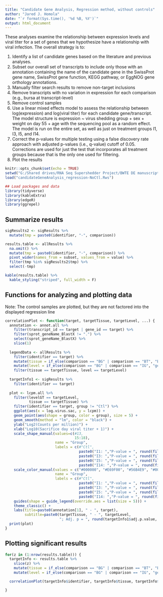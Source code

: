 ```yaml
---
title: "Candidate Gene Analysis, Regression method, without controls"
author: "Jared J. Homola"
date: "`r format(Sys.time(), '%d %B, %Y')`"
output: html_document
---
```


These analyses examine the relationship between expression levels and viral titer for a set of genes that we hypothesize have a relationship with viral infection. The overall strategy is to:  
  
  1. Identify a list of candidate genes based on the literature and previous analyses.    
  2. Subset our overall set of transcripts to include only those with an annotation containing the name of the candidate gene in the SwissProt gene name, SwissProt gene function, KEGG pathway, or EggNOG gene orthology annotations.  
  3. Manually filter search results to remove non-target inclusions  
  4. Remove transcripts with no variation in expression for each comparison (e.g., bursa at transcript-level)  
  5. Remove control samples
  6. Use a linear mixed effects model to assess the relationship between log(expression) and log(viral titer) for each candidate gene/transcript. The model structure is expression ~ virus shedding group + sex + weight on day 55 + age with the sequencing pool as a random effect. The model is run on the entire set, as well as just on treatment groups I1, I3, I5, and I14.
  7. Correct the p-values for multiple testing using a false discovery rate approach with adjusted p-values (i.e., q-value) cutoff of 0.05. Corrections are used for just the test that incorporates all treatment groups because that is the only one used for filtering.
  8. Plot the results  
   
  
  
```r
knitr::opts_chunk$set(echo = TRUE)
setwd("G:/Shared drives/RNA Seq Supershedder Project/BWTE DE manuscript/")
load("candidateGeneAnalysis_regression-NoCtl.Rws")
```

```r
## Load packages and data
library(tidyverse)
library(kableExtra)
library(edgeR)
library(ggrepel)
```

## Summarize results
```r
sigResults2 <- sigResults %>% 
  mutate(tmp = paste0(identifier, "-", comparison))

results.table <- allResults %>%
  na.omit() %>% 
  mutate(tmp = paste0(identifier, "-", comparison)) %>% 
  pivot_wider(names_from = subset, values_from = value) %>% 
  filter(tmp %in% sigResults2$tmp) %>% 
  select(-tmp)

kable(results.table) %>%
  kable_styling("striped", full_width = F)
```

## Functions for analyzing and plotting data
Note: The control samples are plotted, but they are not factored into the displayed regression line
```r
correlationPlot <- function(target, targetTissue, targetLevel, ...) {
  annotation <- annot.all %>%
    filter(transcript_id == target | gene_id == target) %>%
    filter(sprot_geneName_BlastX != ".") %>%
    select(sprot_geneName_BlastX) %>%
    slice(1)
  
  legendData <- allResults %>% 
    filter(identifier == target) %>% 
    mutate(tissue = if_else(comparison == "BG" | comparison == "BT", "Bursa", "Ileum")) %>% 
    mutate(level = if_else(comparison == "BG" | comparison == "IG", "gene", "transcript")) %>% 
    filter(tissue == targetTissue, level == targetLevel)
  
  targetInfo1 <- sigResults %>% 
    filter(identifier == target)
  
  plot <- lcpm.all %>%
    filter(levelGT == targetLevel,
           tissue == targetTissue) %>% 
    filter(identifier == target, group != "Ctl") %>% 
    ggplot(aes(x = log.virus.sac, y = lcpm)) +
    geom_point(aes(shape = group, color = group), size = 5) +
    geom_smooth(method = "lm", color = "black") +
    ylab("Log2(Counts per million)") +
    xlab("Log10(Sacrifice day viral titer + 1)") +
    scale_shape_manual(values=c(#13, 
                                15:18),
                       name = "Group", 
                       labels = c(#"Ctl",
                                  paste0("I1: ","P-value = ", round(filter(legendData, subset == "I1")$value, 3)), 
                                  paste0("I3: ","P-value = ", round(filter(legendData, subset == "I3")$value, 3)), 
                                  paste0("I5: ","P-value = ", round(filter(legendData, subset == "I5")$value, 3)),
                                  paste0("I14: ","P-value = ", round(filter(legendData, subset == "I14")$value, 3)))) +
    scale_color_manual(values = c("#000000", "#E69F00", "#56B4E9", "#009E73", "#F0E442"),
                       name = "Group", 
                       labels = c(#"Ctl",
                                  paste0("I1: ","P-value = ", round(filter(legendData, subset == "I1")$value, 3)), 
                                  paste0("I3: ","P-value = ", round(filter(legendData, subset == "I3")$value, 3)), 
                                  paste0("I5: ","P-value = ", round(filter(legendData, subset == "I5")$value, 3)),
                                  paste0("I14: ","P-value = ", round(filter(legendData, subset == "I14")$value, 3)))) +
    guides(shape = guide_legend(override.aes = list(size = 5))) +
    theme_classic() +
    labs(title=paste0(annotation[1], " - ", target),
         subtitle=paste0(targetTissue, " - ", targetLevel,
                         "; Adj. p = ", round(targetInfo1$adj.p.value, 5)))
  print(plot)
}

```

## Plotting significant results
```r
for(z in (1:nrow(results.table))) {
  targetInfo <- results.table %>% 
    slice(z) %>% 
    mutate(tissue = if_else(comparison == "BG" | comparison == "BT", "Bursa", "Ileum")) %>% 
    mutate(level = if_else(comparison == "BG" | comparison == "IG", "gene", "transcript"))

  correlationPlot(targetInfo$identifier, targetInfo$tissue, targetInfo$level)

}
```
